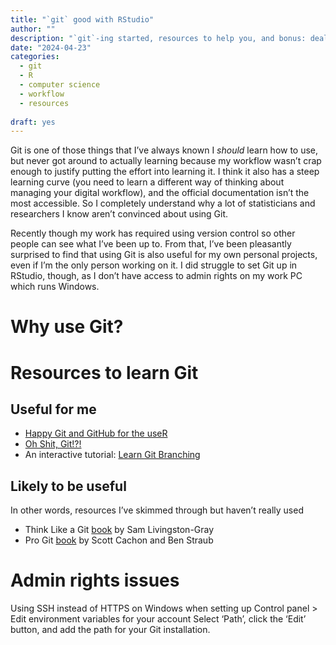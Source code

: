 ```yaml
---
title: "`git` good with RStudio"
author: ""
description: "`git`-ing started, resources to help you, and bonus: dealing with limited admin rights in Windows."
date: "2024-04-23"
categories:
  - git
  - R
  - computer science
  - workflow
  - resources
  
draft: yes
---
```


Git is one of those things that I've always known I *should* learn how to use, but never got around to actually learning because my workflow wasn't crap enough to justify putting the effort into learning it. I think it also has a steep learning curve (you need to learn a different way of thinking about managing your digital workflow), and the official documentation isn't the most accessible. So I completely understand why a lot of statisticians and researchers I know aren't convinced about using Git.

Recently though my work has required using version control so other people can see what I've been up to. From that, I've been pleasantly surprised to find that using Git is also useful for my own personal projects, even if I'm the only person working on it. I did struggle to set Git up in RStudio, though, as I don't have access to admin rights on my work PC which runs Windows.

# Why use Git?

# Resources to learn Git

## Useful for me

-   [Happy Git and GitHub for the useR](https://happygitwithr.com/)
-   [Oh Shit, Git!?!](https://ohshitgit.com/)
-   An interactive tutorial: [Learn Git Branching](https://learngitbranching.js.org/)

## Likely to be useful

In other words, resources I've skimmed through but haven't really used

-   Think Like a Git [book](https://think-like-a-git.net/) by Sam Livingston-Gray
-   Pro Git [book](https://book.git-scm.com/book) by Scott Cachon and Ben Straub

# Admin rights issues

Using SSH instead of HTTPS on Windows when setting up Control panel \> Edit environment variables for your account Select 'Path', click the 'Edit' button, and add the path for your Git installation.
